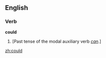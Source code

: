 ==English==

{{rank|what|do|has|62|could|our|than|some}}

===Verb ===
'''could'''
#[Past tense of the modal auxiliary verb ''[[can#Etymology 1|can]]''.]

[[zh:could]]